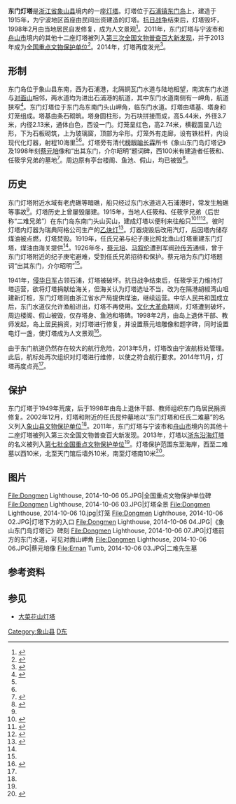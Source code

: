 {{NoteTA|G1=U}}
{{Infobox lighthouse
|name = 东门灯塔
|image_name = Dongmen Lighthouse, 2014-10-06 09.jpg
|image_size = 220px
|caption = 2014年拍摄的东门灯塔
|location = [[浙江省|浙江省]][[象山县|象山县]][[东门岛|东门岛]]
|pushpin_map = China Zhejiang
|coordinates = {{coord|29|11|48.2|N|121|58|01.8|E|display=title,inline|type:lighthouse}}
|range = 
|characteristic = 
|yearbuilt = 1915年
|managingagent = 东海航海保障中心宁波航标处
}}
{{文物保护单位
| 级别 = 全国
| 名称 = [[浙东沿海灯塔|浙东沿海灯塔]]
| 子项 = 东门灯塔
| 编号 = 7-1981-5-005
| 并入项目 = [[花鸟灯塔|花鸟灯塔]]
| 并入编号 = 5-0518-6-005
| 分类 = 近现代重要史迹及代表性建筑
| 时代 = [[中華民國|民国]]
| 所在 = [[浙江省|浙江省]][[象山县|象山县]][[东门岛|东门岛]]
| 登录 = 2013年3月
| Cat = 浙东沿海灯塔
}}
'''东门灯塔'''是[[浙江省|浙江省]][[象山县|象山县]]境内的一座[[灯塔|灯塔]]。灯塔位于[[石浦镇|石浦镇]][[东门岛|东门岛]]上，建造于1915年，为宁波地区首座由民间出资建造的灯塔。[[抗日战争|抗日战争]]结束后，灯塔毁坏，1998年2月由当地居民自发修复，成为人文景观<ref name="xsg-main">{{cite web|url=http://xs.cnnb.com.cn/system/2013/05/14/010593757.shtml|title=北渔山灯塔和东门灯塔|accessdate=2013-05-14|date=2013-05-14|publisher=中国象山港|deadurl=no|archiveurl=https://web.archive.org/web/20160305153334/http://xs.cnnb.com.cn/system/2013/05/14/010593757.shtml|archivedate=2016-03-05}}</ref>。2011年，东门灯塔与宁波市和[[舟山市|舟山市]]境内的其他十二座灯塔被列入[[第三次全国文物普查百大新发现|第三次全国文物普查百大新发现]]，并于2013年成为[[全国重点文物保护单位|全国重点文物保护单位]]<ref name="nbwb-intro">{{cite web|url=http://www.nbwb.net/pd_wwbh/info.aspx?Id=24751&type=2|title=浙东沿海灯塔|accessdate=2018-04-14|author=|date=2013-05-06|publisher=象山县文管办|deadurl=no|archiveurl=https://web.archive.org/web/20140314204333/http://www.nbwb.net/pd_wwbh/info.aspx?Id=24751&type=2|archivedate=2014-03-14}}</ref>。2014年，灯塔再度发光<ref name="南华">{{Cite web|url=http://sports.163.com/14/1117/06/AB80P8GJ0005227R.html|title=象山东门灯塔73年来首度点亮|accessdate=2018-04-19|author=南华|date=2014-11-17|publisher=宁波日报|deadurl=yes|archiveurl=https://web.archive.org/web/20180420235457/http://sports.163.com/14/1117/06/AB80P8GJ0005227R.html|archivedate=2018-04-20}}</ref>。

== 形制 ==
东门岛位于象山县东南，西为石浦港，北隔铜瓦门水道与陆地相望，南滨东门水道与[[对面山_(象山)|对面山]]相邻，两水道均为进出石浦港的航道，其中东门水道南侧有一岬角，航道狭窄<ref>{{Cite book|url=http://diglweb.zjlib.net.cn:8081/zjtsg/dfz/dhs/K925.53_1214.htm|title=宁波市海岛志|publisher=宁波市海洋开发办公室|year=1994|pages=52|chapter=377 东门岛|deadurl=no|archiveurl=https://web.archive.org/web/20180418203824/http://diglweb.zjlib.net.cn:8081/zjtsg/dfz/dhs/K925.53_1214.htm|archivedate=2018-04-18|access-date=2018-04-20}}</ref>。东门灯塔位于东门岛东南门头山岬角，临东门水道。灯塔由塔基、塔身和灯笼组成。塔基由条石砌筑。塔身圆柱形，为石块拼接而成，高5.44米，外径3.7米，内径2.13米，通体白色，西设一门。灯笼呈红色，高2.74米，横截面呈八边形，下为石板砌筑，上为玻璃窗，顶部为伞形。灯笼外有走廊，设有铁栏杆，内设现代化灯器，射程10海里<ref name="nbwb-intro" /><ref name="南华" />。灯塔旁有清代[[榜眼|榜眼]][[喻长霖|喻长霖]]所书《象山东门岛灯塔记》及1998年刻[[蔡元培|蔡元培]]像和“出其东门，介尔昭明”题词碑，西100米有建造者任筱和、任筱孚兄弟的墓地<ref name="登记表">{{Cite web|url=http://xs.cnnb.com.cn/system/2013/06/13/010620862.shtml|title=浙第七批全国重点文物保护单位申报登记表-浙东沿海灯塔|accessdate=2018-04-15|author=|date=2013-06-13|publisher=中国象山港|archiveurl=https://web.archive.org/web/20130728004515/http://xs.cnnb.com.cn/system/2013/06/13/010620862.shtml|archivedate=2013-07-28|deadurl=no}}</ref>。周边原有亭台楼阁、鱼池、假山，均已被毁<ref name="象山县交通志">{{Cite book|title=象山县交通志|publisher=人民交通出版社|year=2014|isbn=9-787-11411-525-7|location=北京}}</ref>{{Rp|60}}。

== 历史 ==
东门灯塔附近水域有老虎礁等暗礁，船只经过东门水道进入石浦港时，常发生触礁等事故<ref name="南华" />。灯塔历史上曾屡毁屡建。1915年，当地人任筱和、任筱孚兄弟（后世称“二难兄弟”）在东门岛东南门头山买山，建成灯塔以便利来往船只<ref>{{Cite book|title=文史资料辑刊 象山旅游人文景观|last=象山县政协文史委编|first=|publisher=象山县机关|year=2000.10|isbn=|location=|pages=122-123}}</ref><ref>{{Cite book|title=中国节日志 春节 浙江卷 下|last=[[周巍峙|周巍峙]]主编；顾希佳本卷主编|first=|publisher=北京：[[光明日报出版社|光明日报出版社]]|year=2014.05|isbn=7-5112-4116-6|location=|pages=363}}</ref><ref>{{Cite book|title=中国海洋开放史|last=[[陈定樑|陈定樑]]，龚玉和著|first=|publisher=杭州：浙江工商大学出版社|year=2011.04|isbn=978-7-81140-283-4|location=|pages=253}}</ref>。彼时灯塔内灯器为瑞典阿格公司生产的[[電石燈|乙炔灯]]<ref>{{Cite book|title=名人与象山 象山县政协文史资料|last=[[张利民|张利民]]，邵鹏编著|first=|publisher=杭州：[[浙江科学技术出版社|浙江科学技术出版社]]|year=2009.01|isbn=978-7-5341-3490-6|location=|pages=237}}</ref>。灯器烧毁后改用汽灯，后因塔内储存煤油被点燃，灯塔焚毁。1919年，任氏兄弟与纪子庚比照北渔山灯塔重建东门灯塔，煤油由海关提供<ref name="象山县交通志" />{{Rp|58,59}}。1926年冬，[[蔡元培|蔡元培]]、[[马叙伦|马叙伦]]遭到军阀[[孙传芳|孙传芳]]通缉，曾于东门灯塔附近的纪子庚宅避难，受到任氏兄弟招待和保护。蔡元培为东门灯塔题词“出其东门，介尔昭明”<ref name="xsg-main" />。

1941年，[[侵华日军|侵华日军]]占领石浦，灯塔被破坏。抗日战争结束后，任筱孚无力维持灯塔运营，欲将灯塔捐献给海关，但海关认为灯塔选址不当，改为在隔港胡椒湾山咀建新灯桩，东门灯塔则由浙江省水产局提供煤油，继续运营。中华人民共和国成立后，东门水道仅允许渔船进出，灯塔不再使用。[[文化大革命|文化大革命]]期间，灯塔遭到破坏，周边楼阁、假山被毁，仅存塔身、鱼池和塔碑。1998年2月，由岛上退休干部、教师发起，岛上居民捐资，对灯塔进行修复，并设置蔡元培雕像和题字碑，同时设置电灯一盏，使灯塔成为人文景观<ref name="许孟光">{{Cite book|title=宁波文物古迹保护纪实|author=丁爵连|first=|publisher=宁波出版社|accessdate=2018-04-20|year=2000|isbn=9-787-80602-418-8|location=|pages=|chapter=东门岛文物古迹修复|chapterurl=http://www.nbzx.gov.cn/art/2015/9/18/art_4055_690806.html|deadurl=no|archiveurl=https://web.archive.org/web/20180420235456/http://www.nbzx.gov.cn/art/2015/9/18/art_4055_690806.html|archivedate=2018-04-20}}</ref>。

由于东门航道仍然存在较大的航行危险，2013年5月，灯塔改由宁波航标处管理。此后，航标处再次组织对灯塔进行维修，以使之符合航行要求。2014年11月，灯塔再度点亮<ref name="南华" />。

== 保护 ==
{{external media|width=250px|image1=[https://web.archive.org/web/20180415153758/http://www.nbwb.net/UploadFile/images/2018012910331256.jpg 东门灯塔保护区划图]，[http://www.nbwb.net/UploadFile/images/2018012910331256.jpg 原始内容]存档于2018年4月15日}}
东门灯塔于1949年荒废，后于1998年由岛上退休干部、教师组织东门岛居民捐资修复。2002年12月，灯塔和附近的任氏昆仲墓地以“东门灯塔和任氏二难墓”的名义列入[[象山县文物保护单位|象山县文物保护单位]]<ref name="登记表" />。2011年，东门灯塔与宁波市和[[舟山市|舟山市]]境内的其他十二座灯塔被列入第三次全国文物普查百大新发现。2013年，灯塔以[[浙东沿海灯塔|浙东沿海灯塔]]的名义被列入[[第七批全国重点文物保护单位|第七批全国重点文物保护单位]]<ref name="nbwb-intro" />。灯塔保护范围东至海岸，西至二难墓以西10米，北至天门馆后墙外10米，南至灯塔南10米<ref>{{Cite web|url=http://www.nbwb.net/info_bhqh.aspx?id=41780|title=浙东沿海灯塔—东门灯塔|accessdate=2018-04-20|author=|date=2018-01-29|publisher=宁波市文物保护管理所|deadurl=no|archiveurl=https://web.archive.org/web/20180420235456/http://www.nbwb.net/info_bhqh.aspx?id=41780|archivedate=2018-04-20}}</ref>。

== 图片 ==
<gallery widths="180">
File:Dongmen Lighthouse, 2014-10-06 05.JPG|全国重点文物保护单位碑
File:Dongmen Lighthouse, 2014-10-06 03.JPG|灯塔全景
File:Dongmen Lighthouse, 2014-10-06 10.jpg|灯笼
File:Dongmen Lighthouse, 2014-10-06 02.JPG|灯塔下方的入口
File:Dongmen Lighthouse, 2014-10-06 04.JPG|《象山东门岛灯塔记》碑刻
File:Dongmen Lighthouse, 2014-10-06 07.JPG|灯塔前方的东门水道，可见对面山岬角
File:Dongmen Lighthouse, 2014-10-06 06.JPG|蔡元培像
File:Ernan Tumb, 2014-10-06 03.JPG|二难先生墓
</gallery>

== 参考资料 ==
{{reflist|2}}

== 参见 ==
{{commonscat|Dongmen Lighthouse}}
{{wikisource|象山東門島燈塔記}}

* [[大菜花山灯塔|大菜花山灯塔]]

{{浙东沿海灯塔}}
{{浙江全国重点文物保护单位}}

[[Category:象山县|Category:象山县]]
[[Category:宁波古迹|D东]]